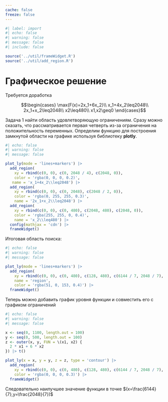 ```yaml
---
cache: false
freeze: false
---
```


```r
#| label: import
#| echo: false
#| warning: false
#| message: false
#| include: false 

source('../util/frameWidget.R')
source('../util/add_region.R')
```

# Графическое решение {#sec-linear-graphical-solution}

::: {.callout-caution title="Состояние разработки"}
Требуется доработка
:::

$$\begin{cases}
      \max{F(x)=2x_1+6x_2}\\
      x_1+4x_2\leq2048\\
      2x_1+x_2\leq2048\\
      x2\leq480\\
      x1,x2\geq0
\end{cases}$$

Задача 1 найти область удовлетворяющую ограничениям. Сразу можно сказать, что рассматривается первая четверть из-за ограничения на положительность переменных. Определим функцию для построения замкнутой области на графике используя библиотеку **plotly**.

```r
#| echo: false
#| warning: false
#| message: false

plot_ly(mode = 'lines+markers') |>
  add_region(
    xy = rbind(c(0, 0), c(0, 2048 / 4), c(2048, 0)),
    color = 'rgba(0, 0, 0, 0.2)',
   name = 'x_1+4x_2\\leq2048') |>
  add_region(
    xy = rbind(c(0, 0), c(0, 2048), c(2048 / 2, 0)),
    color = 'rgba(0, 255, 255, 0.3)',
    name = '2x_1+x_2\\leq2048') |>
  add_region(
    xy = rbind(c(0, 0), c(0, 480), c(2048, 480), c(2048, 0)),
    color = 'rgba(255, 255, 0, 0.4)',
    name = 'x_2\\leq480') |> 
  config(mathjax = 'cdn') |>
  frameWidget()
```

Итоговая область поиска:

```r
#| echo: false
#| warning: false
#| message: false

plot_ly(mode = 'lines+markers') |>
  add_region(
    xy = rbind(c(0, 0), c(0, 480), c(128, 480), c(6144 / 7, 2048 / 7), c(2048 / 2, 0)),
    name = 'region',
    color = 'rgba(51, 0, 153, 0.4)') |> 
  frameWidget()
```

Теперь можно добавить график уровня функции и совместить его с графиком ограничений

```r
#| echo: false
#| warning: false
#| message: false

x <- seq(0, 1100, length.out = 100)
y <- seq(0, 500, length.out = 100)
z <- outer(x, y, FUN = \(x1, x2) {
  2 * x1 + 6 * x2
}) |> t()

plot_ly(x = x, y = y, z = z, type = 'contour') |>
  add_region(
    xy = rbind(c(0, 0), c(0, 480), c(128, 480), c(6144 / 7, 2048 / 7), c(2048 / 2, 0)),
    color = 'rgba(0, 0, 0, 0.3)') |> 
  frameWidget()
```

Следовательно наилучшее значение функции в точке $(x=\frac{6144}{7},y=\frac{2048}{7})$
